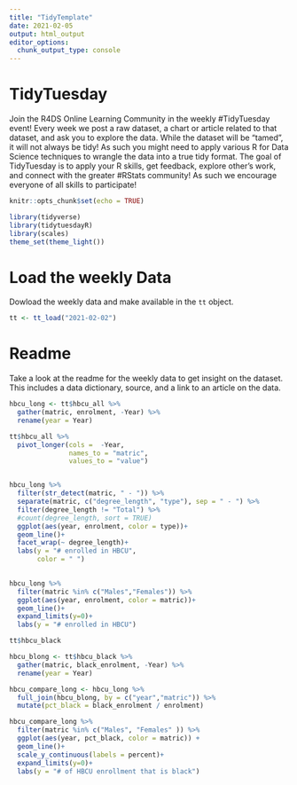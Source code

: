 ```yaml
---
title: "TidyTemplate"
date: 2021-02-05
output: html_output
editor_options: 
  chunk_output_type: console
---
```


# TidyTuesday

Join the R4DS Online Learning Community in the weekly #TidyTuesday event!
Every week we post a raw dataset, a chart or article related to that dataset, and ask you to explore the data.
While the dataset will be “tamed”, it will not always be tidy! As such you might need to apply various R for Data Science techniques to wrangle the data into a true tidy format.
The goal of TidyTuesday is to apply your R skills, get feedback, explore other’s work, and connect with the greater #RStats community!
As such we encourage everyone of all skills to participate!

```r

knitr::opts_chunk$set(echo = TRUE)

library(tidyverse)
library(tidytuesdayR)
library(scales)
theme_set(theme_light())
```

# Load the weekly Data

Dowload the weekly data and make available in the `tt` object.

```r

tt <- tt_load("2021-02-02")

```


# Readme

Take a look at the readme for the weekly data to get insight on the dataset.
This includes a data dictionary, source, and a link to an article on the data.

```r

hbcu_long <- tt$hbcu_all %>% 
  gather(matric, enrolment, -Year) %>% 
  rename(year = Year)

tt$hbcu_all %>% 
  pivot_longer(cols =  -Year, 
               names_to = "matric", 
               values_to = "value")


hbcu_long %>% 
  filter(str_detect(matric, " - ")) %>% 
  separate(matric, c("degree_length", "type"), sep = " - ") %>% 
  filter(degree_length != "Total") %>% 
  #count(degree_length, sort = TRUE)
  ggplot(aes(year, enrolment, color = type))+
  geom_line()+
  facet_wrap(~ degree_length)+
  labs(y = "# enrolled in HBCU",
       color = " ")
  

hbcu_long %>% 
  filter(matric %in% c("Males","Females")) %>% 
  ggplot(aes(year, enrolment, color = matric))+
  geom_line()+
  expand_limits(y=0)+
  labs(y = "# enrolled in HBCU")

tt$hbcu_black

hbcu_blong <- tt$hbcu_black %>% 
  gather(matric, black_enrolment, -Year) %>% 
  rename(year = Year)

hbcu_compare_long <- hbcu_long %>% 
  full_join(hbcu_blong, by = c("year","matric")) %>% 
  mutate(pct_black = black_enrolment / enrolment) 

hbcu_compare_long %>% 
  filter(matric %in% c("Males", "Females" )) %>% 
  ggplot(aes(year, pct_black, color = matric)) +
  geom_line()+
  scale_y_continuous(labels = percent)+
  expand_limits(y=0)+
  labs(y = "# of HBCU enrollment that is black")




```
